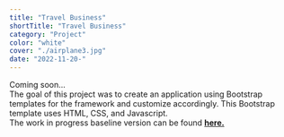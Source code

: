 ```yaml
---
title: "Travel Business"
shortTitle: "Travel Business"
category: "Project"
color: "white"
cover: "./airplane3.jpg"
date: "2022-11-20-"
---
```


Coming soon...<br />
The goal of this project was to create an application using Bootstrap templates for the framework and customize accordingly.  This Bootstrap template uses HTML, CSS, and Javascript.  
The work in progress baseline version can be found [**here.**](https://paul-matthew.github.io/Travel-Whisper/)